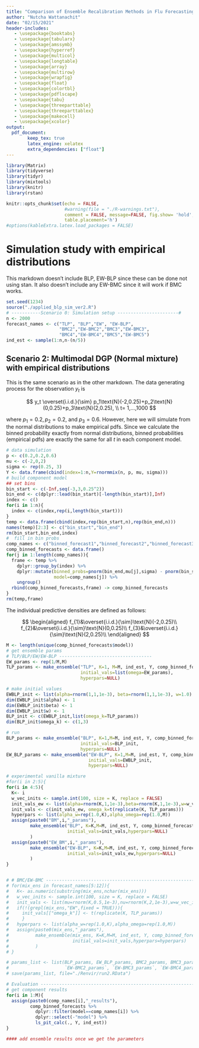 ```yaml
---
title: "Comparison of Ensemble Recalibration Methods in Flu Forecasting 2"
author: "Nutcha Wattanachit"
date: "02/15/2021"
header-includes:
   - \usepackage{booktabs}
   - \usepackage{tabularx}
   - \usepackage{amssymb}
   - \usepackage{hyperref}
   - \usepackage{multicol}
   - \usepackage{longtable}
   - \usepackage{array}
   - \usepackage{multirow}
   - \usepackage{wrapfig}
   - \usepackage{float}
   - \usepackage{colortbl}
   - \usepackage{pdflscape}
   - \usepackage{tabu}
   - \usepackage{threeparttable}
   - \usepackage{threeparttablex}
   - \usepackage{makecell}
   - \usepackage{xcolor}
output:
  pdf_document:
        keep_tex: true
        latex_engine: xelatex
        extra_dependencies: ["float"]
---
```


```r
library(Matrix)
library(tidyverse)
library(tidyr)
library(mixtools)
library(knitr)
library(rstan)

knitr::opts_chunk$set(echo = FALSE, 
                      #warning(file = "./R-warnings.txt"),
                      comment = FALSE, message=FALSE, fig.show= 'hold', fig.pos="h",
                      table.placement='h')
#options(kableExtra.latex.load_packages = FALSE)
```

# Simulation study with empirical distributions

This markdown doesn't include BLP, EW-BLP since these can be done not using stan. It also doesn't include any EW-BMC since it will work if BMC works. 

```r
set.seed(1234)
source("./applied_blp_sim_ver2.R")
# -----------Scenario 0: Simulation setup -----------------------#
n <- 2000
forecast_names <- c("TLP", "BLP","EW", "EW-BLP",
                    "BMC2","EW-BMC2","BMC3","EW-BMC3",
                    "BMC4","EW-BMC4","BMC5","EW-BMC5")
ind_est <- sample(1:n,n-(n/5))
```


## Scenario 2: Multimodal DGP (Normal mixture) with empirical distributions

This is the same scenario as in the other markdown. The data generating process for the observation $y_t$ is 

$$
y_t \overset{i.i.d.}{\sim} p_1\text{N}(-2,0.25)+p_2\text{N}(0,0.25)+p_3\text{N}(2,0.25), \\
t= 1,...,1000
$$

where $p_1=0.2,p_2=0.2$, and $p_3=0.6$. However, here we will simulate from the normal distributions to make empirical pdfs. Since we calculate the binned probability exactly from normal distributions, binned probabilities (empirical pdfs) are exactly the same for all $t$ in each component model.

```r
# data simulation
p <- c(0.2,0.2,0.6)
mu <- c(-2,0,2)
sigma <- rep(0.25, 3)
Y <- data.frame(cbind(index=1:n,Y=rnormmix(n, p, mu, sigma)))
# build component model
## set bins
bin_start <- c(-Inf,seq(-3,3,0.25^2))
bin_end <- c(dplyr::lead(bin_start)[-length(bin_start)],Inf)
index <- c()
for(i in 1:n){
  index <- c(index,rep(i,length(bin_start)))
}
temp <- data.frame(cbind(index,rep(bin_start,n),rep(bin_end,n)))
names(temp)[2:3] <- c("bin_start","bin_end")
rm(bin_start,bin_end,index)
#  fill in bin probs
comp_names <- c("binned_forecast1","binned_forecast2","binned_forecast3")
comp_binned_forecasts <- data.frame()
for(j in 1:length(comp_names)){
  frame <- temp %>%
    dplyr::group_by(index) %>%
    dplyr::mutate(binned_probs=pnorm(bin_end,mu[j],sigma) - pnorm(bin_start,mu[j],sigma),
                  model=comp_names[j]) %>%
    ungroup()
  rbind(comp_binned_forecasts,frame) -> comp_binned_forecasts
}
rm(temp,frame)
```

The individual predictive densities are defined as follows:

$$
\begin{aligned}
f_{1}&\overset{i.i.d.}{\sim}\text{N}(-2,0.25)\\
f_{2}&\overset{i.i.d.}{\sim}\text{N}(0,0.25)\\
f_{3}&\overset{i.i.d.}{\sim}\text{N}(2,0.25)\\
\end{aligned}
$$


```r
M <- length(unique(comp_binned_forecasts$model))
# get ensemble params
# TLP/BLP/EW/EW-BLP -----------------------------------
EW_params <- rep(1/M,M)
TLP_params <- make_ensemble("TLP", K=1, M=M, ind_est, Y, comp_binned_forecasts,
                            initial_vals=list(omega=EW_params),
                            hyperpars=NULL)

# make initial values
EWBLP_init <- list(alpha=rnorm(1,1,1e-3), beta=rnorm(1,1,1e-3), w=1.0)
dim(EWBLP_init$alpha) <- 1
dim(EWBLP_init$beta) <- 1
dim(EWBLP_init$w) <- 1
BLP_init <- c(EWBLP_init,list(omega_k=TLP_params))
dim(BLP_init$omega_k) <- c(1,3)

# run 
BLP_params <- make_ensemble("BLP", K=1,M=M, ind_est, Y, comp_binned_forecasts,
                            initial_vals=BLP_init,
                            hyperpars=NULL)
EW_BLP_params <- make_ensemble("EW-BLP", K=1,M=M, ind_est, Y, comp_binned_forecasts,
                               initial_vals=EWBLP_init, 
                               hyperpars=NULL)

# experimental vanilla mixture
#for(i in 2:5){
for(i in 4:5){
  K<- i
  w_vec_inits <- sample.int(100, size = K, replace = FALSE)
  init_vals_ew <- list(alpha=rnorm(K,1,1e-3),beta=rnorm(K,1,1e-3),w=w_vec_inits/sum(w_vec_inits))
  init_vals <- c(init_vals_ew, omega_k=t(replicate(K, TLP_params)))
  hyperpars <- list(alpha_w=rep(1.0,K),alpha_omega=rep(1.0,M))
  assign(paste0("BM",i,"_params"),
         make_ensemble("BLP", K=K,M=M, ind_est, Y, comp_binned_forecasts,
                       initial_vals=init_vals,hyperpars=NULL)
         )
  assign(paste0("EW_BM",i,"_params"),
         make_ensemble("EW-BLP", K=K,M=M, ind_est, Y, comp_binned_forecasts,
                       initial_vals=init_vals_ew,hyperpars=NULL)
         )
}


# # BMC/EW-BMC --------------------------------------------------------------------------
# for(mix_ens in forecast_names[5:12]){
#   K<- as.numeric(substring(mix_ens,nchar(mix_ens)))
#   w_vec_inits <- sample.int(100, size = K, replace = FALSE)
#   init_vals <- list(mu=rnorm(K,0.5,1e-3),nu=rnorm(K,2,1e-3),w=w_vec_inits/sum(w_vec_inits))
#   if(!(grepl(mix_ens,"EW",fixed = TRUE))){
#     init_vals[["omega_k"]] <- t(replicate(K, TLP_params))
#     } 
#   hyperpars <- list(alpha_w=rep(1.0,K),alpha_omega=rep(1.0,M))
#   assign(paste0(mix_ens,"_params"),
#          make_ensemble(mix_ens, K=K,M=M, ind_est, Y, comp_binned_forecasts,
#                        initial_vals=init_vals,hyperpars=hyperpars)
#          )
# }

# params_list <- list(BLP_params, EW_BLP_params, BMC2_params, BMC3_params, BMC4_params,BMC5_params,
#                     `EW-BMC2_params`, `EW-BMC3_params`, `EW-BMC4_params`, `EW-BMC5_params`)
# save(params_list, file="./Renvir/run2.RData")
```

```r
# Evaluation ------------------------------------------------------------------
# get component results
for(i in 1:M){
  assign(paste0(comp_names[i],"_results"), 
         comp_binned_forecasts %>%
           dplyr::filter(model==comp_names[i]) %>%
           dplyr::select(-"model") %>%
           ls_pit_calc(., Y, ind_est))
}

#### add ensemble results once we get the parameters
```